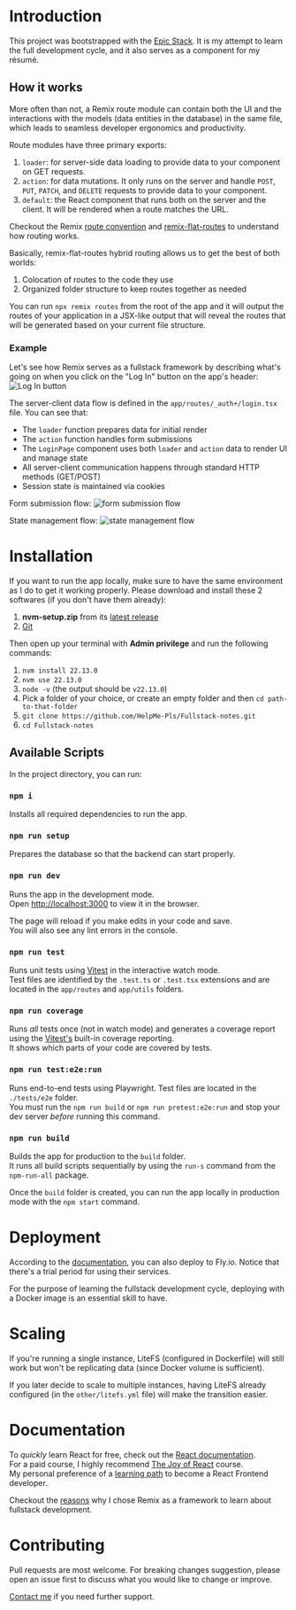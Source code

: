 # Introduction
This project was bootstrapped with the [Epic Stack](https://github.com/epicweb-dev/epic-stack). It is my attempt to learn the full development cycle, and it also serves as a component for my résumé.

## How it works
More often than not, a Remix route module can contain both the UI and the interactions with the models (data entities in the database) in the same file, which leads to seamless developer ergonomics and productivity.

Route modules have three primary exports: 
1. `loader`: for server-side data loading to provide data to your component on GET requests.
2. `action`: for data mutations. It only runs on the server and handle `POST`, `PUT`, `PATCH`, and `DELETE` requests to provide data to your component.
3. `default`: the React component that runs both on the server and the client. It will be rendered when a route matches the URL.

Checkout the Remix [route convention](https://remix.run/docs/en/main/discussion/routes#conventional-route-folders) and [remix-flat-routes](https://github.com/kiliman/remix-flat-routes) to understand how routing works.

Basically, remix-flat-routes hybrid routing allows us to get the best of both worlds:

1. Colocation of routes to the code they use
2. Organized folder structure to keep routes together as needed

You can run `npx remix routes` from the root of the app and it will output the routes of your application in a JSX-like output that will reveal the routes that will be generated based on your current file structure.

### Example
Let's see how Remix serves as a fullstack framework by describing what's going on when you click on the "Log In" button on the app's header:
![Log In button](other/images/image-1.png)

The server-client data flow is defined in the `app/routes/_auth+/login.tsx` file. You can see that:
- The `loader` function prepares data for initial render
- The `action` function handles form submissions
- The `LoginPage` component uses both `loader` and `action` data to render UI and manage state
- All server-client communication happens through standard HTTP methods (GET/POST)
- Session state is maintained via cookies

Form submission flow:
![form submission flow](other/images/image-2.png)

State management flow:
![state management flow](other/images/image-3.png)

# Installation
If you want to run the app locally, make sure to have the same environment as I do to get it working properly. Please download and install these 2 softwares (if you don't have them already):
1.  **nvm-setup.zip** from its [latest release](https://github.com/coreybutler/nvm-windows/releases)
2.  [Git](https://git-scm.com/downloads)

Then open up your terminal with **Admin privilege** and run the following commands:
1. `nvm install 22.13.0` 
2. `nvm use 22.13.0` 
3. `node -v` (the output should be `v22.13.0`)
4. Pick a folder of your choice, or create an empty folder and then `cd path-to-that-folder`
5. `git clone https://github.com/HelpMe-Pls/Fullstack-notes.git`
6. `cd Fullstack-notes`

## Available Scripts
In the project directory, you can run:

### `npm i`
Installs all required dependencies to run the app.

### `npm run setup`
Prepares the database so that the backend can start properly.

### `npm run dev`
Runs the app in the development mode.\
Open [http://localhost:3000](http://localhost:3000) to view it in the browser.

The page will reload if you make edits in your code and save.\
You will also see any lint errors in the console.

### `npm run test`
Runs unit tests using [Vitest](https://vitest.dev/guide) in the interactive watch mode.\
Test files are identified by the `.test.ts` or `.test.tsx` extensions and are located in the `app/routes` and `app/utils` folders.

### `npm run coverage`
Runs _all_ tests once (not in watch mode) and generates a coverage report using the [Vitest's](https://vitest.dev/guide/coverage#coverage-setup) built-in coverage reporting.\
It shows which parts of your code are covered by tests.

### `npm run test:e2e:run`
Runs end-to-end tests using Playwright. Test files are located in the `./tests/e2e` folder.\
You must run the `npm run build` or `npm run pretest:e2e:run` and stop your dev server _before_ running this command.  

### `npm run build`
Builds the app for production to the `build` folder.\
It runs all build scripts sequentially by using the `run-s` command from the `npm-run-all` package.

Once the `build` folder is created, you can run the app locally in production mode with the `npm start` command.

# Deployment
According to the [documentation](https://github.com/epicweb-dev/epic-stack/blob/main/docs/deployment.md#deploying-to-flyio), you can also deploy to Fly.io. Notice that there's a trial period for using their services.

For the purpose of learning the fullstack development cycle, deploying with a Docker image is an essential skill to have.

# Scaling
If you're running a single instance, LiteFS (configured in Dockerfile) will still work but won't be replicating data (since Docker volume is sufficient).

If you later decide to scale to multiple instances, having LiteFS already configured (in the `other/litefs.yml` file) will make the transition easier.

# Documentation
To *quickly* learn React for free, check out the [React documentation](https://react.dev/learn).\
For a paid course, I highly recommend [The Joy of React](https://www.joyofreact.com) course.\
My personal preference of a [learning path](https://www.reactiflux.com/learning) to become a React Frontend developer.

Checkout the [reasons](https://remix.run/docs/en/main/discussion/introduction) why I chose Remix as a framework to learn about fullstack development.

# Contributing
Pull requests are most welcome. For breaking changes suggestion, please open an issue first to discuss what you would like to change or improve.

[Contact me](https://www.facebook.com/messages/t/100005341874318) if you need further support.
